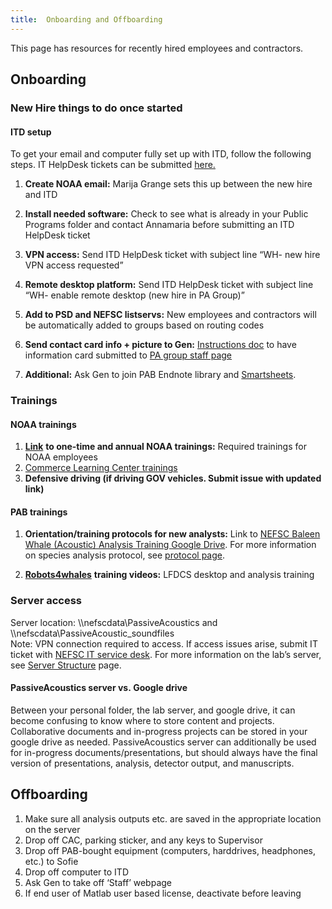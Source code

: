 ```yaml
---
title:  Onboarding and Offboarding 
---
```


This page has resources for recently hired employees and contractors. 

## Onboarding

### New Hire things to do once started

#### ITD setup

To get your email and computer fully set up with ITD, follow the following steps. IT HelpDesk tickets can be submitted [here.](https://apps-st.fisheries.noaa.gov/jira/servicedesk/customer/portal/3) 

1. **Create NOAA email:** Marija Grange sets this up between the new hire and ITD

2. **Install needed software:** Check to see what is already in your Public Programs folder and contact Annamaria before submitting an ITD HelpDesk ticket

3. **VPN access:** Send ITD HelpDesk ticket with subject line "WH- new hire VPN access requested"

4. **Remote desktop platform:** Send ITD HelpDesk ticket with subject line "WH- enable remote desktop (new hire in PA Group)"

5. **Add to PSD and NEFSC listservs:** New employees and contractors will be automatically added to groups based on routing codes

6. **Send contact card info \+ picture to Gen:** [Instructions doc](https://docs.google.com/document/d/11iE0n_TmZzOnrDGOoUj3x-P6Kk7bV8oLcs2h1HbkCHw/edit?tab=t.0#heading=h.4u0tm1wbo8r5) to have information card submitted to [PA group staff page](https://www.fisheries.noaa.gov/contact-directory/northeast-passive-acoustics-branch)

7. **Additional:** Ask Gen to join PAB Endnote library and [Smartsheets](https://app.smartsheetgov.com/workspaces/v2X26h86549fJwWHJ5FGj5qpxJX3ph7xVWr8wGP1).

### Trainings

#### NOAA trainings

1. [**Link**](https://sites.google.com/noaa.gov/inside-fisheries-hc/human-capital/training-and-development/fisheries-onboarding-and-orientation-program/new-employee-mandatory-training) **to one-time and annual NOAA trainings:** Required trainings for NOAA employees  
2. [Commerce Learning Center trainings](https://doc.csod.com/client/doc/default.aspx)  
3. **Defensive driving (if driving GOV vehicles. Submit issue with updated link)**

#### PAB trainings

1. **Orientation/training protocols for new analysts:** Link to [NEFSC Baleen Whale (Acoustic) Analysis Training Google Drive](https://drive.google.com/drive/folders/1RCjeyheAep7viZuVY4wvJeAeB8Db3YoF?usp=drive_link). For more information on species analysis protocol, see [protocol page](https://nefsc.github.io/NEFSC_PAB_lab_manual/content/Analysis/Analysis.html#analysis-protocols).


2. [**Robots4whales**](https://robots4whales.whoi.edu/training-videos-2024/) **training videos:** LFDCS desktop and analysis training

### Server access

Server location: \\\\nefscdata\\PassiveAcoustics and \\\\nefscdata\\PassiveAcoustic\_soundfiles  
Note: VPN connection required to access. If access issues arise, submit IT ticket with [NEFSC IT service desk](https://apps-st.fisheries.noaa.gov/jira/servicedesk/customer/portal/3). For more information on the lab's server, see [Server Structure](https://nefsc.github.io/NEFSC_PAB_lab_manual/content/LabManagement/PA_server_structure.html) page.

#### PassiveAcoustics server vs. Google drive

Between your personal folder, the lab server, and google drive, it can become confusing to know where to store content and projects. Collaborative documents and in-progress projects can be stored in your google drive as needed. PassiveAcoustics server can additionally be used for in-progress documents/presentations, but should always have the final version of presentations, analysis, detector output, and manuscripts. 

## Offboarding

1. Make sure all analysis outputs etc. are saved in the appropriate location on the server  
2. Drop off CAC, parking sticker, and any keys to Supervisor  
3. Drop off PAB-bought equipment (computers, harddrives, headphones, etc.) to Sofie  
4. Drop off computer to ITD  
5. Ask Gen to take off ‘Staff’ webpage  
6. If end user of Matlab user based license, deactivate before leaving